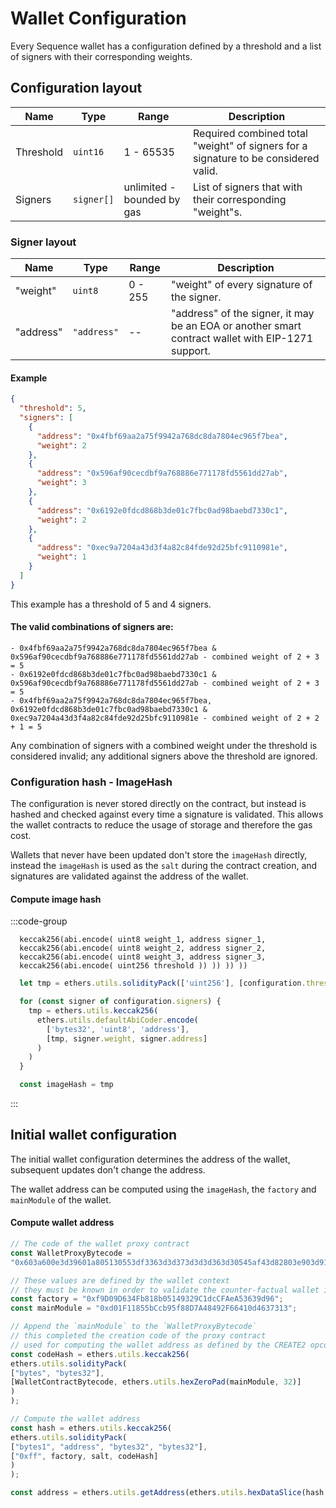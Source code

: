 # Wallet Configuration

Every Sequence wallet has a configuration defined by a threshold and a list of signers with their corresponding weights.

## Configuration layout

| Name      | Type       | Range                      | Description                                                                         |
| --------- | ---------- | -------------------------- | ----------------------------------------------------------------------------------- |
| Threshold | `uint16`   | 1 - 65535                  | Required combined total "weight" of signers for a signature to be considered valid. |
| Signers   | `signer[]` | unlimited - bounded by gas | List of signers that with their corresponding "weight"s.                            |

### Signer layout

| Name      | Type        | Range   | Description                                                                                       |
| --------- | ----------- | ------- | ------------------------------------------------------------------------------------------------- |
| "weight"  | `uint8`     | 0 - 255 | "weight" of every signature of the signer.                                                        |
| "address" | `"address"` | --      | "address" of the signer, it may be an EOA or another smart contract wallet with EIP-1271 support. |

#### Example

```json
{
  "threshold": 5,
  "signers": [
    {
      "address": "0x4fbf69aa2a75f9942a768dc8da7804ec965f7bea",
      "weight": 2
    },
    {
      "address": "0x596af90cecdbf9a768886e771178fd5561dd27ab",
      "weight": 3
    },
    {
      "address": "0x6192e0fdcd868b3de01c7fbc0ad98baebd7330c1",
      "weight": 2
    },
    {
      "address": "0xec9a7204a43d3f4a82c84fde92d25bfc9110981e",
      "weight": 1
    }
  ]
}
```

This example has a threshold of 5 and 4 signers.

#### The valid combinations of signers are:

```
- 0x4fbf69aa2a75f9942a768dc8da7804ec965f7bea & 0x596af90cecdbf9a768886e771178fd5561dd27ab - combined weight of 2 + 3 = 5
- 0x6192e0fdcd868b3de01c7fbc0ad98baebd7330c1 & 0x596af90cecdbf9a768886e771178fd5561dd27ab - combined weight of 2 + 3 = 5
- 0x4fbf69aa2a75f9942a768dc8da7804ec965f7bea, 0x6192e0fdcd868b3de01c7fbc0ad98baebd7330c1 & 0xec9a7204a43d3f4a82c84fde92d25bfc9110981e - combined weight of 2 + 2 + 1 = 5
```

Any combination of signers with a combined weight under the threshold is considered invalid; any additional signers above the threshold are ignored.

### Configuration hash - ImageHash

The configuration is never stored directly on the contract, but instead is hashed and checked against every time a signature is validated. This allows the wallet contracts to reduce the usage of storage and therefore the gas cost.

Wallets that never have been updated don't store the `imageHash` directly, instead the `imageHash` is used as the `salt` during the contract creation, and signatures are validated against the address of the wallet.

#### Compute image hash

:::code-group 

```solidity twoslash [solidity]
  keccak256(abi.encode( uint8 weight_1, address signer_1,
  keccak256(abi.encode( uint8 weight_2, address signer_2,
  keccak256(abi.encode( uint8 weight_3, address signer_3,
  keccak256(abi.encode( uint256 threshold )) )) )) )) 
```

```js twoslash [js]
  let tmp = ethers.utils.solidityPack(['uint256'], [configuration.threshold])

  for (const signer of configuration.signers) {
    tmp = ethers.utils.keccak256(
      ethers.utils.defaultAbiCoder.encode(
        ['bytes32', 'uint8', 'address'],
        [tmp, signer.weight, signer.address]
      )
    )
  }

  const imageHash = tmp
```

:::

## Initial wallet configuration

The initial wallet configuration determines the address of the wallet, subsequent updates don't change the address.

The wallet address can be computed using the `imageHash`, the `factory` and `mainModule` of the wallet.

#### Compute wallet address

```js
// The code of the wallet proxy contract
const WalletProxyBytecode =
"0x603a600e3d39601a805130553df3363d3d373d3d3d363d30545af43d82803e903d91601857fd5bf3";

// These values are defined by the wallet context
// they must be known in order to validate the counter-factual wallet imageHash
const factory = "0xf9D09D634Fb818b05149329C1dcCFAeA53639d96";
const mainModule = "0xd01F11855bCcb95f88D7A48492F66410d4637313";

// Append the `mainModule` to the `WalletProxyBytecode`
// this completed the creation code of the proxy contract
// used for computing the wallet address as defined by the CREATE2 opcode
const codeHash = ethers.utils.keccak256(
ethers.utils.solidityPack(
["bytes", "bytes32"],
[WalletContractBytecode, ethers.utils.hexZeroPad(mainModule, 32)]
)
);

// Compute the wallet address
const hash = ethers.utils.keccak256(
ethers.utils.solidityPack(
["bytes1", "address", "bytes32", "bytes32"],
["0xff", factory, salt, codeHash]
)
);

const address = ethers.utils.getAddress(ethers.utils.hexDataSlice(hash, 12));
````
